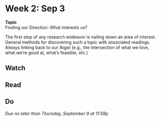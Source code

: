 # Week 2: Sep 3

<div class="boxed" id="center">
**Topic**  
Finding our Direction: What interests us?</div>

The first stop of any research endeavor is nailing down an area of interest. General methods for discovering such a topic with associated readings. Always linking back to our _Ikigai_ (e.g., the intersection of what we love, what we're good at, what's feasible, etc.)

## Watch 

## Read

## Do

_Due no later than Thursday, September 9 at 11:59p_